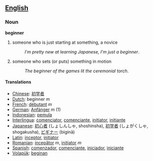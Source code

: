 ==[[English]]==
===Noun===

'''beginner'''

#someone who is just starting at something, a novice
#:''I'm pretty new at learning Japanese, I'm just a beginner''.
#someone who sets (or puts) something in motion
#:''The beginner of the games lit the ceremonial torch''.

==== Translations ====
*[[Chinese]]: [[初学者]]
*[[Dutch]]: beginner ''m''
*[[French]]: [[débutant]] ''m''
*[[German]]: [[Anfänger]] ''m'' (1)
*[[Indonesian]]: [[mula|pemula]]
*[[Interlingua]]: [[comenciator]], [[comenciante]], [[initiator]], [[initiante]]
*[[Japanese]]: [[初心者]] (しょしんしゃ, shoshinsha), [[初学者]] (しょがくしゃ, shogakusha), [[ビギナー]] (biginā)
*[[Latin]]: [[inceptor]], [[initiator]]
*[[Romanian]]: [[incepător]] ''m'', [[iniţiator]] ''m''
*[[Spanish]]: [[comenzador]], [[comenciante]], [[iniciador]], [[iniciante]]
*[[Volapük]]: [[beginan]]